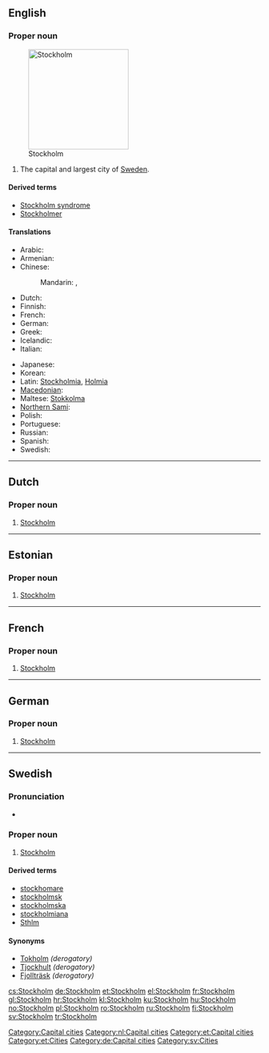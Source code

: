 {{wikipedia}}
==English==

===Proper noun===
{{infl|en|proper noun}}
[[File:GamlaStan from Katarinahissen Stockholm Swe.jpg|right|thumb|200px|Stockholm]]
# The capital and largest city of [[Sweden]].

====Derived terms====
* [[Stockholm syndrome]]
* [[Stockholmer]]

====Translations====
{{trans-top|capital of Sweden}}
* Arabic: {{t|ar|استكهولم|m|tr=istukhuulm}}
* Armenian: {{t-|hy|Ստոկհոլմ|tr=Stokholm}}
* Chinese:
*: Mandarin: {{t-|cmn|斯德哥爾摩|sc=Hani}}, {{t-|cmn|斯德哥尔摩|tr=Sīdégē'ěrmó|sc=Hani}}
* Dutch: {{t-|nl|Stockholm}}
* Finnish: {{t+|fi|Tukholma}}
* French: {{t+|fr|Stockholm|m}}
* German: {{t+|de|Stockholm|n}}
* Greek: {{t+|el|Στοκχόλμη|f|tr=Stokchólmi}}
* Icelandic: {{t+|is|Stokkhólmur|m}}
* Italian: {{t+|it|Stoccolma|f}}
{{trans-mid}}
* Japanese: {{t-|ja|ストックホルム|tr=Sutokkuhorumu}}
* Korean: {{t|ko|스톡홀름|tr=Seutokholleum|sc=Hang}}
* Latin: [[Stockholmia]], [[Holmia]]
* [[Macedonian]]: {{t|mk|Стокхолм|m|tr=Stókholm}}
* Maltese: [[Stokkolma]]
* [[Northern Sami]]: {{tø|se|Stockholbma}}
* Polish: {{t+|pl|Sztokholm|m}}
* Portuguese: {{t-|pt|Estocolmo}}
* Russian: {{t-|ru|Стокгольм|m|tr=Stokgól’m}}
* Spanish: {{t+|es|Estocolmo}}
* Swedish: {{t|sv|Stockholm}}
{{trans-bottom}}

[[Category:Capital cities]]

----

==Dutch==
{{wikipedia|lang=nl}}

===Proper noun===
{{infl|nl|proper noun}}

# [[#English|Stockholm]]

[[Category:nl:Capital cities]]

----

==Estonian==

===Proper noun===
{{infl|et|proper noun}}

# [[#English|Stockholm]]

[[Category:et:Capital cities]]
[[Category:et:Cities]]

----

==French==

===Proper noun===
{{infl|fr|proper noun}}

# [[#English|Stockholm]]

----

==German==

===Proper noun===
{{infl|de|proper noun|g=n}}

# [[#English|Stockholm]]

[[Category:de:Capital cities]]

----

==Swedish==

===Pronunciation===
* {{audio|Sv-Stockholm.ogg|audio}}

===Proper noun===
{{infl|sv|proper noun}}

# [[#English|Stockholm]]

====Derived terms====
* [[stockhomare]]
* [[stockholmsk]]
* [[stockholmska]]
* [[stockholmiana]]
* [[Sthlm]]

====Synonyms====
* [[Tokholm]] ''(derogatory)''
* [[Tjockhult]] ''(derogatory)''
* [[Fjollträsk]] ''(derogatory)''

[[Category:sv:Cities]]

[[cs:Stockholm]]
[[de:Stockholm]]
[[et:Stockholm]]
[[el:Stockholm]]
[[fr:Stockholm]]
[[gl:Stockholm]]
[[hr:Stockholm]]
[[kl:Stockholm]]
[[ku:Stockholm]]
[[hu:Stockholm]]
[[no:Stockholm]]
[[pl:Stockholm]]
[[ro:Stockholm]]
[[ru:Stockholm]]
[[fi:Stockholm]]
[[sv:Stockholm]]
[[tr:Stockholm]]
